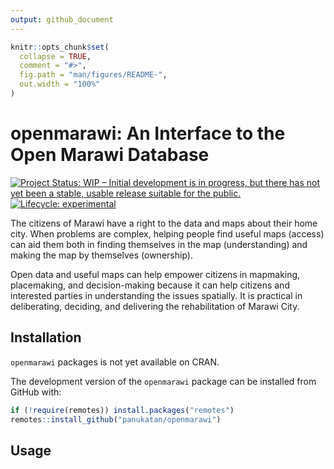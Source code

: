```yaml
---
output: github_document
---
```


<!-- README.md is generated from README.Rmd. Please edit that file -->

```r
knitr::opts_chunk$set(
  collapse = TRUE,
  comment = "#>",
  fig.path = "man/figures/README-",
  out.width = "100%"
)
```

# openmarawi: An Interface to the Open Marawi Database

<!-- badges: start -->
[![Project Status: WIP – Initial development is in progress, but there has not yet been a stable, usable release suitable for the public.](https://www.repostatus.org/badges/latest/wip.svg)](https://www.repostatus.org/#wip)
[![Lifecycle: experimental](https://img.shields.io/badge/lifecycle-experimental-orange.svg)](https://lifecycle.r-lib.org/articles/stages.html#experimental)
<!-- badges: end -->

The citizens of Marawi have a right to the data and maps about their home city. When problems are complex, helping people find useful maps (access) can aid them both in finding themselves in the map (understanding) and making the map by themselves (ownership).
 
Open data and useful maps can help empower citizens in mapmaking, placemaking, and decision-making because it can help citizens and interested parties in understanding the issues spatially. It is practical in deliberating, deciding, and delivering the rehabilitation of Marawi City.

## Installation

<!---
You can install the released version of openmarawi from [CRAN](https://CRAN.R-project.org) with:

``` r
install.packages("openmarawi")
```
--->

`openmarawi` packages is not yet available on CRAN.

The development version of the `openmarawi` package can be installed from GitHub with:

```r
if (!require(remotes)) install.packages("remotes")
remotes::install_github("panukatan/openmarawi")
```

## Usage
